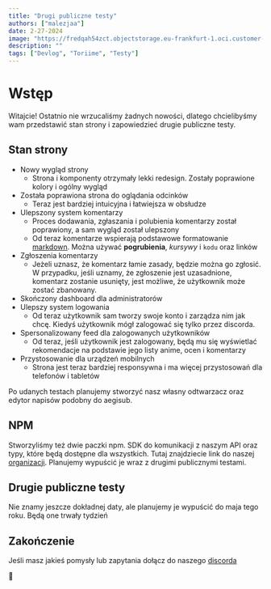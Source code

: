 ```yaml
---
title: "Drugi publiczne testy"
authors: ["malezjaa"]
date: 2-27-2024
image: "https://fredqah54zct.objectstorage.eu-frankfurt-1.oci.customer-oci.com/n/fredqah54zct/b/toriime/o/blog-1.jpg"
description: ""
tags: ["Devlog", "Toriime", "Testy"]
---
```


# Wstęp

Witajcie! Ostatnio nie wrzucaliśmy żadnych nowości, dlatego chcielibyśmy wam przedstawić stan strony i zapowiedzieć drugie publiczne testy.

## Stan strony

- Nowy wygląd strony
    - Strona i komponenty otrzymały lekki redesign. Zostały poprawione kolory i ogólny wygląd
- Została poprawiona strona do oglądania odcinków
    - Teraz jest bardziej intuicyjna i łatwiejsza w obsłudze
- Ulepszony system komentarzy
    - Proces dodawania, zgłaszania i polubienia komentarzy został poprawiony, a sam wygląd został ulepszony
    - Od teraz komentarze wspierają podstawowe formatowanie [markdown](https://www.markdownguide.org/basic-syntax/). Można używać **pogrubienia**, *kursywy* i `kodu` oraz linków
- Zgłoszenia komentarzy
    - Jeżeli uznasz, że komentarz łamie zasady, będzie można go zgłosić.
  W przypadku, jeśli uznamy, że zgłoszenie jest uzasadnione, komentarz zostanie usunięty, jest możliwe, że użytkownik może zostać zbanowany.
- Skończony dashboard dla administratorów
- Ulepszy system logowania
    - Od teraz użytkownik sam tworzy swoje konto i zarządza nim jak chcę. Kiedyś użytkownik mógł zalogować się tylko przez discorda.
- Spersonalizowany feed dla zalogowanych użytkowników
    - Od teraz, jeśli użytkownik jest zalogowany, będą mu się wyświetlać rekomendacje na podstawie jego listy anime, ocen i komentarzy
- Przystosowanie dla urządzeń mobilnych
    - Strona jest teraz bardziej responsywna i ma więcej przystosowań dla telefonów i tabletów

Po udanych testach planujemy stworzyć nasz własny odtwarzacz oraz edytor napisów podobny do aegisub.

## NPM
Stworzyliśmy też dwie paczki npm. SDK do komunikacji z naszym API oraz typy, które będą dostępne dla wszystkich.
Tutaj znajdziecie link do naszej [organizacji](https://www.npmjs.com/org/toriime).
Planujemy wypuścić je wraz z drugimi publicznymi testami.


## Drugie publiczne testy

Nie znamy jeszcze dokładnej daty, ale planujemy je wypuścić do maja tego roku. Będą one trwały tydzień

## Zakończenie

Jeśli masz jakieś pomysły lub zapytania dołącz do naszego [discorda](https://discord.gg/DbKuMPY2Mr)

💜